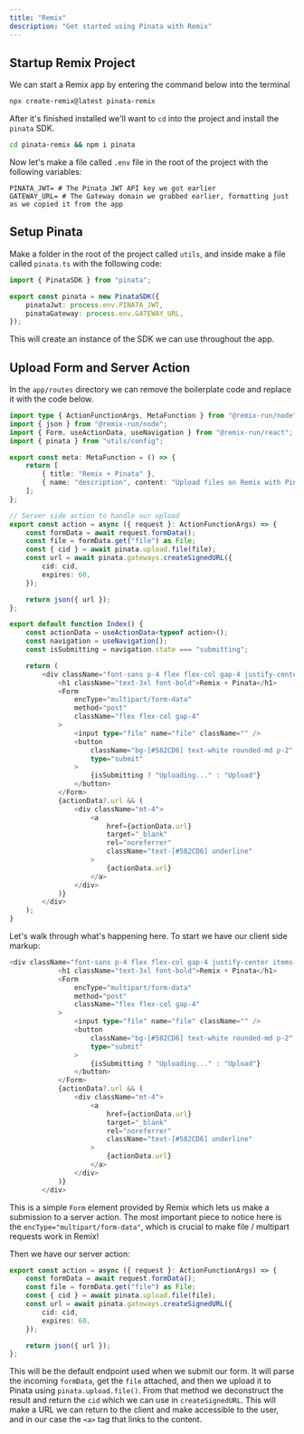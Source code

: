 ```yaml
---
title: "Remix"
description: "Get started using Pinata with Remix"
---
```


## Startup Remix Project

We can start a Remix app by entering the command below into the terminal

```bash
npx create-remix@latest pinata-remix
```

After it's finished installed we'll want to `cd` into the project and install the `pinata` SDK.

```bash
cd pinata-remix && npm i pinata
```

Now let's make a file called `.env` file in the root of the project with the following variables:

```
PINATA_JWT= # The Pinata JWT API key we got earlier
GATEWAY_URL= # The Gateway domain we grabbed earlier, formatting just as we copied it from the app
```

## Setup Pinata

Make a folder in the root of the project called `utils`, and inside make a file called `pinata.ts` with the following code:

```typescript
import { PinataSDK } from "pinata";

export const pinata = new PinataSDK({
	pinataJwt: process.env.PINATA_JWT,
	pinataGateway: process.env.GATEWAY_URL,
});
```

This will create an instance of the SDK we can use throughout the app.

## Upload Form and Server Action

In the `app/routes` directory we can remove the boilerplate code and replace it with the code below.

```typescript app/routes/_index.tsx
import type { ActionFunctionArgs, MetaFunction } from "@remix-run/node";
import { json } from "@remix-run/node";
import { Form, useActionData, useNavigation } from "@remix-run/react";
import { pinata } from "utils/config";

export const meta: MetaFunction = () => {
	return [
		{ title: "Remix + Pinata" },
		{ name: "description", content: "Upload files on Remix with Pinata!" },
	];
};

// Server side action to handle our upload
export const action = async ({ request }: ActionFunctionArgs) => {
	const formData = await request.formData();
	const file = formData.get("file") as File;
	const { cid } = await pinata.upload.file(file);
	const url = await pinata.gateways.createSignedURL({
		cid: cid,
		expires: 60,
	});

	return json({ url });
};

export default function Index() {
	const actionData = useActionData<typeof action>();
	const navigation = useNavigation();
	const isSubmitting = navigation.state === "submitting";

	return (
		<div className="font-sans p-4 flex flex-col gap-4 justify-center items-center min-h-screen max-w-[500px] mx-auto">
			<h1 className="text-3xl font-bold">Remix + Pinata</h1>
			<Form
				encType="multipart/form-data"
				method="post"
				className="flex flex-col gap-4"
			>
				<input type="file" name="file" className="" />
				<button
					className="bg-[#582CD6] text-white rounded-md p-2"
					type="submit"
				>
					{isSubmitting ? "Uploading..." : "Upload"}
				</button>
			</Form>
			{actionData?.url && (
				<div className="mt-4">
					<a
						href={actionData.url}
						target="_blank"
						rel="noreferrer"
						className="text-[#582CD6] underline"
					>
						{actionData.url}
					</a>
				</div>
			)}
		</div>
	);
}
```

Let's walk through what's happening here. To start we have our client side markup:

```typescript
<div className="font-sans p-4 flex flex-col gap-4 justify-center items-center min-h-screen max-w-[500px] mx-auto">
			<h1 className="text-3xl font-bold">Remix + Pinata</h1>
			<Form
				encType="multipart/form-data"
				method="post"
				className="flex flex-col gap-4"
			>
				<input type="file" name="file" className="" />
				<button
					className="bg-[#582CD6] text-white rounded-md p-2"
					type="submit"
				>
					{isSubmitting ? "Uploading..." : "Upload"}
				</button>
			</Form>
			{actionData?.url && (
				<div className="mt-4">
					<a
						href={actionData.url}
						target="_blank"
						rel="noreferrer"
						className="text-[#582CD6] underline"
					>
						{actionData.url}
					</a>
				</div>
			)}
		</div>
```

This is a simple `Form` element provided by Remix which lets us make a submission to a server action. The most important piece to notice here is the `encType="multipart/form-data"`, which is crucial to make file / multipart requests work in Remix!

Then we have our server action:

```typescript
export const action = async ({ request }: ActionFunctionArgs) => {
	const formData = await request.formData();
	const file = formData.get("file") as File;
	const { cid } = await pinata.upload.file(file);
	const url = await pinata.gateways.createSignedURL({
		cid: cid,
		expires: 60,
	});

	return json({ url });
};
```

This will be the default endpoint used when we submit our form. It will parse the incoming `formData`, get the `file` attached, and then we upload it to Pinata using `pinata.upload.file()`. From that method we deconstruct the result and return the `cid` which we can use in `createSignedURL`. This will make a URL we can return to the client and make accessible to the user, and in our case the `<a>` tag that links to the content.
